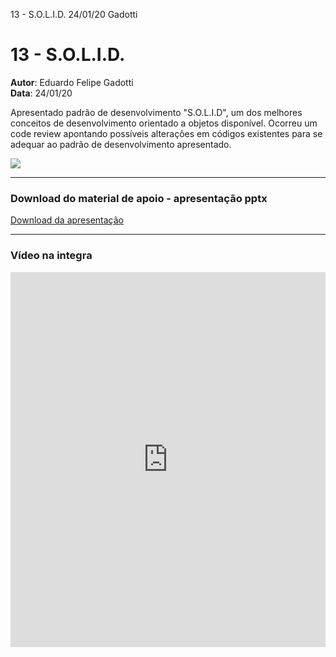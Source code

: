 13 - S.O.L.I.D.
24/01/20
Gadotti


# 13 - S.O.L.I.D.
**Autor**: Eduardo Felipe Gadotti<br />
**Data**: 24/01/20

Apresentado padrão de desenvolvimento "S.O.L.I.D", um dos melhores conceitos de desenvolvimento orientado a objetos disponível. Ocorreu um code review apontando possíveis alterações em códigos existentes para se adequar ao padrão de desenvolvimento apresentado.

![](/convites/13.png)

--- 
### Download do material de apoio - apresentação pptx

<span>
    <a href="https://apoio.facil.com.br/files//Meetups/ppt/13.pptx">Download da apresentação</a>
</span>

---
### Vídeo na integra

<Bleed>
    <iframe width="100%" height="600" frameborder="0" allow="accelerometer; autoplay; clipboard-write; encrypted-media; gyroscope; picture-in-picture" allowfullscreen="true" webkitallowfullscreen="true" mozallowfullscreen="true" src='https://apoio.facil.com.br/files//Meetups/13/ApresentacaoTurma1.mp4'  ></iframe>    
</Bleed>

